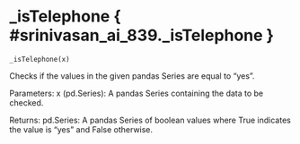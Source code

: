 # _isTelephone { #srinivasan_ai_839._isTelephone }

`_isTelephone(x)`

Checks if the values in the given pandas Series are equal to "yes".

Parameters:
x (pd.Series): A pandas Series containing the data to be checked.

Returns:
pd.Series: A pandas Series of boolean values where True indicates the value is "yes" and False otherwise.